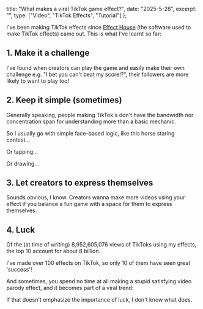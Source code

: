 
title: "What makes a viral TikTok game effect?",
date: "2025-5-28",
excerpt: "",
type: ["Video", "TikTok Effects", "Tutorial"]
};

I've been making TikTok effects since [Effect House](https://effecthouse.tiktok.com/) (the software used to make TikTok effects) came out. This is what I've learnt so far:

## 1. Make it a challenge

I've found when creators can play the game and easily make their own challenge e.g. "I bet you can't beat my score!?", their followers are more likely to want to play too!
<TikTok url='https://www.tiktok.com/@morebreadbasket/video/7358250049769442603'/>

## 2. Keep it simple (sometimes)

Generally speaking, people making TikTok's don't have the bandwidth nor concentration span for understanding more than a basic mechanic.

So I usually go with simple face-based logic, like this horse staring contest...
<TikTok url='https://www.tiktok.com/@steff_family/video/7286234668733631752'/>

Or tapping...
<TikTok url='https://www.tiktok.com/@chelsea_cruick/video/7273995310865616160'/>

Or drawing...
<TikTok url='https://www.tiktok.com/@michaelwduffy/video/7248731767773908267?is_from_webapp=1&sender_device=pc'/>

## 3. Let creators to express themselves

Sounds obvious, I know. Creators wanna make more videos using your effect if you balance a fun game with a space for them to express themselves.
<TikTok url='https://www.tiktok.com/@spam2r/video/7253246274554776878'/>

## 4. Luck

Of the (at time of writing) 8,952,605,076 views of TikToks using my effects, the top 10 account for about 8 billion.

I've made over 100 effects on TikTok, so only 10 of them have seen great 'success'!

And sometimes, you spend no time at all making a stupid satisfying video parody effect, and it becomes part of a viral trend:
<TikTok url='https://www.tiktok.com/@contenido_de_todo12345/video/7115193662882991365'/>

If that doesn't emphasize the importance of luck, I don't know what does.